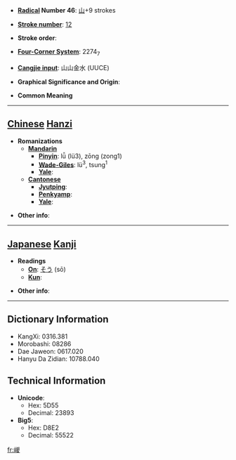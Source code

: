 * '''[[Wiktionary:Chinese radical index| Radical]] Number 46''': [[Wiktionary:Chinese radical index 山|山]]+9 strokes

* '''[[Wiktionary:Chinese total strokes index|Stroke number]]''': [[Wiktionary:Chinese total strokes index 12|12]]

* '''Stroke order''': 

* '''[[Wiktionary:Chinese four corner index|Four-Corner System]]''': 2274<sub>7</sub>

* '''[[Wiktionary:Chinese Cangjie index|Cangjie input]]''': 山山金水 (UUCE)

* '''Graphical Significance and Origin''': 

* '''Common Meaning'''

----

== [[Chinese]] [[Hanzi]] ==

* '''Romanizations'''
** '''[[Mandarin]]'''
*** '''[[Pinyin]]''': lǚ (lü3), zōng (zong1)
*** '''[[Wade-Giles]]''': lü<sup>3</sup>, tsung<sup>1</sup>
*** '''[[Yale]]''': 
** '''[[Cantonese]]'''
*** '''[[Jyutping]]''':
*** '''[[Penkyamp]]''': 
*** '''[[Yale]]''': 

* '''Other info''': 

----

== [[Japanese]] [[Kanji]] ==

* '''Readings'''
** '''[[On]]''': [[そう]] (sō)
** '''[[Kun]]''': 

* '''Other info''':  

----

== Dictionary Information ==

* KangXi: 0316.381
* Morobashi: 08286
* Dae Jaweon: 0617.020
* Hanyu Da Zidian: 10788.040

== Technical Information ==

* '''Unicode''':
** Hex: 5D55
** Decimal: 23893
* '''Big5''':
** Hex: D8E2
** Decimal: 55522

[[fr:嵕]]